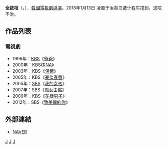 {{藝人
| 姓名     = 全啟相
| 類型     = 導演
| 圖片     = 
| 圖片尺寸 = 
| 圖片簡介 = 
| 原名     =  
| 外文名   = 전기상
| 外文     = ko
| 羅馬拼音 = Jun Ki Sang
| 英文名   = 
| 綽號     = 
| 其他藝名 = 
| 國籍     = {{ROK}}
| 民族     = 
| 籍貫     = 
| 出生日期 = 1960年
| 出生地點 = {{KOR}}
| 逝世日期 = 2018年1月13日（57歲）
| 逝世地點 = {{KOR}}[[首爾特別市|首爾特別市]][[永登浦區|永登浦區]]
| 職業     = [[導演|導演]]
| 語言     = [[韓語|韓語]]
| 教育程度 = 
| 配偶     = 
| 出身地   = 
| 出道作   = 
| 出道日期 = 1985年
| 代表作   = 
| 活躍年代 = 
}}

'''全啟相'''（{{lang-ko|'''전기상'''}}，{{bd|1959年||2018年|1月13日|catIdx=Jun}}），[[韓國|韓國]][[電視劇|電視劇]][[導演|導演]]。2018年1月13日 凌晨于汝矣岛遭计程车撞到，送院不治。

== 作品列表 ==
=== 電視劇 ===
*1996年：[[韓國放送公社|KBS]]《[[爸爸_(電視劇)|爸爸]]》
*2000年：KBS《[[RNA_(電視劇)|RNA]]》
*2003年：KBS《[[保鑣_(韓國電視劇)|保鑣]]》
*2005年：KBS《[[豪傑春香|豪傑春香]]》
*2005年：[[SBS_(韓國)|SBS]]《[[我的女孩|我的女孩]]》
*2007年：SBS《[[魔女由熙|魔女由熙]]》
*2009年：KBS《[[流星花園_(韓國電視劇)|花樣男子]]》
*2012年：SBS《[[致美麗的你|致美麗的你]]》

== 外部連結 ==
*[http://people.search.naver.com/search.naver?where=nexearch&sm=tab_ppn&query=%EC%A0%84%EA%B8%B0%EC%83%81&os=118216&ie=utf8&key=PeopleService NAVER] {{Wayback|url=http://people.search.naver.com/search.naver?where=nexearch&sm=tab_ppn&query=%EC%A0%84%EA%B8%B0%EC%83%81&os=118216&ie=utf8&key=PeopleService |date=20140428140225 }}{{ko}}


[[Category:韓國導演|J]]
[[Category:韓國電視劇導演|J]]
[[Category:全姓|J]]